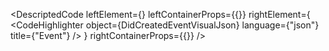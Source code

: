 
<DescriptedCode
  leftElement={<DidCreatedEventDesc />}
  leftContainerProps={{}}
  rightElement={
    <CodeHighlighter
      object={DidCreatedEventVisualJson}
      language={"json"}
      title={"Event"}
    />
  }
  rightContainerProps={{}}
/>
